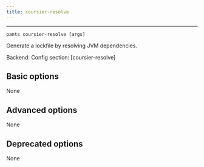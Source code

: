 ```yaml
---
title: coursier-resolve
---
```



---

```
pants coursier-resolve [args]
```

Generate a lockfile by resolving JVM dependencies.

Backend: <span className="color--primary"></span>
Config section: <span className="color--primary">[coursier-resolve]</span>

<span className={styles.options}>

## Basic options

None

## Advanced options

None

## Deprecated options

None


</span>